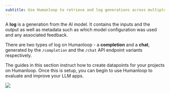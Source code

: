 ```yaml
---
subtitle: Use Humanloop to retrieve and log generations across multiple LLM providers
---
```

A **log** is a generation from the AI model. It contains the inputs and the output as well as metadata such as which model configuration was used and any associated feedback.

There are two types of log on Humanloop - a **completion** and a **chat**, generated by the `/completion` and the `/chat` API endpoint variants respectively. 

The guides in this section instruct how to create datapoints for your projects on Humanloop. Once this is setup, you can begin to use Humanloop to evaluate and improve your LLM apps.

<img src="../../../assets/images/11ae297-image.png" />